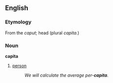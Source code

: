 ==English==

===Etymology===
From the {{L.}} ''caput''; head (plural ''capita''.)

===Noun===
'''capita'''
#[[person]]
#:''We will calculate the average per-'''capita'''.''